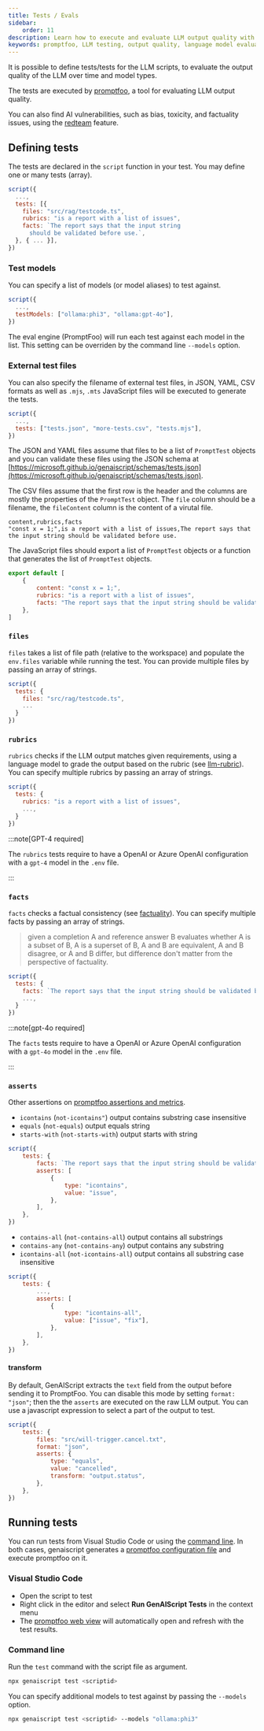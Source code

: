 ```yaml
---
title: Tests / Evals
sidebar:
    order: 11
description: Learn how to execute and evaluate LLM output quality with promptfoo, a tool designed for testing language model outputs.
keywords: promptfoo, LLM testing, output quality, language model evaluation, script tests
---
```


It is possible to define tests/tests for the LLM scripts, to evaluate the output quality of the LLM
over time and model types.

The tests are executed by [promptfoo](https://promptfoo.dev/), a tool for evaluating LLM output quality.

You can also find AI vulnerabilities, such as bias, toxicity, and factuality issues, using the [redteam](/genaiscript/reference/scripts/redteam) feature.

## Defining tests

The tests are declared in the `script` function in your test.
You may define one or many tests (array).

```js title="proofreader.genai.js" wrap "tests"
script({
  ...,
  tests: [{
    files: "src/rag/testcode.ts",
    rubrics: "is a report with a list of issues",
    facts: `The report says that the input string
      should be validated before use.`,
  }, { ... }],
})
```

### Test models

You can specify a list of models (or model aliases) to test against.

```js title="proofreader.genai.js" wrap "tests"
script({
  ...,
  testModels: ["ollama:phi3", "ollama:gpt-4o"],
})
```

The eval engine (PromptFoo) will run each test against each model in the list.
This setting can be overriden by the command line `--models` option.

### External test files

You can also specify the filename of external test files, in JSON, YAML, CSV formats
as well as `.mjs`, `.mts` JavaScript files will be executed to generate the tests.

```js title="proofreader.genai.js" wrap "tests"
script({
  ...,
  tests: ["tests.json", "more-tests.csv", "tests.mjs"],
})
```

The JSON and YAML files assume that files to be a list of `PromptTest` objects and you can validate these files
using the JSON schema at [https://microsoft.github.io/genaiscript/schemas/tests.json](https://microsoft.github.io/genaiscript/schemas/tests.json).

The CSV files assume that the first row is the header and the columns are mostly the properties of the `PromptTest` object.
The `file` column should be a filename, the `fileContent` column is the content of a virutal file.

```csv title="tests.csv"
content,rubrics,facts
"const x = 1;",is a report with a list of issues,The report says that the input string should be validated before use.
```

The JavaScript files should export a list of `PromptTest` objects or a function that generates the list of `PromptTest` objects.

```js title="tests.mjs"
export default [
    {
        content: "const x = 1;",
        rubrics: "is a report with a list of issues",
        facts: "The report says that the input string should be validated before use.",
    },
]
```

### `files`

`files` takes a list of file path (relative to the workspace) and populate the `env.files`
variable while running the test. You can provide multiple files by passing an array of strings.

```js title="proofreader.genai.js" wrap "files"
script({
  tests: {
    files: "src/rag/testcode.ts",
    ...
  }
})
```

### `rubrics`

`rubrics` checks if the LLM output matches given requirements,
using a language model to grade the output based on the rubric (see [llm-rubric](https://promptfoo.dev/docs/configuration/expected-outputs/model-graded/#examples-output-based)).
You can specify multiple rubrics by passing an array of strings.

```js title="proofreader.genai.js" wrap "rubrics"
script({
  tests: {
    rubrics: "is a report with a list of issues",
    ...,
  }
})
```

:::note[GPT-4 required]

The `rubrics` tests require to have
a OpenAI or Azure OpenAI configuration with a `gpt-4` model in the `.env` file.

:::

### `facts`

`facts` checks a factual consistency (see [factuality](https://promptfoo.dev/docs/guides/factuality-eval/)).
You can specify multiple facts by passing an array of strings.

> given a completion A and reference answer B evaluates
> whether A is a subset of B, A is a superset of B, A and B are equivalent,
> A and B disagree, or A and B differ,
> but difference don't matter from the perspective of factuality.

```js title="proofreader.genai.js" wrap "facts"
script({
  tests: {
    facts: `The report says that the input string should be validated before use.`,
    ...,
  }
})
```

:::note[gpt-4o required]

The `facts` tests require to have
a OpenAI or Azure OpenAI configuration with a `gpt-4o` model in the `.env` file.

:::

### `asserts`

Other assertions on
[promptfoo assertions and metrics](https://promptfoo.dev/docs/configuration/expected-outputs/).

- `icontains` (`not-icontains"`) output contains substring case insensitive
- `equals` (`not-equals`) output equals string
- `starts-with` (`not-starts-with`) output starts with string

```js title="proofreader.genai.js" wrap "asserts"
script({
    tests: {
        facts: `The report says that the input string should be validated before use.`,
        asserts: [
            {
                type: "icontains",
                value: "issue",
            },
        ],
    },
})
```

- `contains-all` (`not-contains-all`) output contains all substrings
- `contains-any` (`not-contains-any`) output contains any substring
- `icontains-all` (`not-icontains-all`) output contains all substring case insensitive

```js title="proofreader.genai.js" wrap "asserts"
script({
    tests: {
        ...,
        asserts: [
            {
                type: "icontains-all",
                value: ["issue", "fix"],
            },
        ],
    },
})
```

#### transform

By default, GenAIScript extracts the `text` field from the output before sending it to PromptFoo.
You can disable this mode by setting `format: "json"`; then the the `asserts` are executed on the raw LLM output.
You can use a javascript expression to select a part of the output to test.

```js title="proofreader.genai.js" wrap "transform"
script({
    tests: {
        files: "src/will-trigger.cancel.txt",
        format: "json",
        asserts: {
            type: "equals",
            value: "cancelled",
            transform: "output.status",
        },
    },
})
```

## Running tests

You can run tests from Visual Studio Code or using the [command line](/genaiscript/reference/cli).
In both cases, genaiscript generates a [promptfoo configuration file](https://promptfoo.dev/docs/configuration/guide)
and execute promptfoo on it.

### Visual Studio Code

- Open the script to test
- Right click in the editor and select **Run GenAIScript Tests** in the context menu
- The [promptfoo web view](https://promptfoo.dev/docs/usage/web-ui/) will automatically
  open and refresh with the test results.

### Command line

Run the `test` command with the script file as argument.

```sh "test"
npx genaiscript test <scriptid>
```

You can specify additional models to test against by passing the `--models` option.

```sh '--models "ollama:phi3"'
npx genaiscript test <scriptid> --models "ollama:phi3"
```
